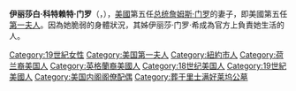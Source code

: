 {{expand language|1=en|page=|time=2019-08-27T20:12:59+00:00}}
{{unreferenced|time=2014-07-27T00:39:00+00:00}}
{{Infobox Officeholder 
|name                = 伊麗莎白·門羅
|original_name      = Elizabeth Monroe
|image name          = Elizabeth Monroe.jpg
|imagesize           = 250px
|order = 5
|office              = 美國第一夫人
|term_start          = 1817年3月4日
|term_end            = 1825年3月4日
|president           = [[詹姆斯·门罗|詹姆斯·门罗]]
|predecessor         = [[多莉·麦迪逊|多莉·麦迪逊]]
|successor = {{tsl|en|Louisa Adams|}}
| birth_date = {{Birth date|1768|6|30}}
| birth_place = [[紐約州|紐約州]][[纽约|紐約市]]
| death_date = {{death date and age|1830|9|23|1768|5|30}}
| death_place = {{USA}}[[弗吉尼亚州|弗吉尼亚州]][[里士满_(维吉尼亚州)|里士满]]
|spouse              = [[詹姆斯·门罗|詹姆斯·门罗]]
| children = Eliza Kortright Monroe-Hay<br /> James Spence Monroe<br /> Maria Hester Monroe-Gouverneur
|relations           =
|alma_mater          = 
|occupation          =
|religion            = 
| signature = Elizabeth Monroe Signature.svg
|footnotes           =
}}
'''伊丽莎白·科特赖特·门罗'''（{{lang-en|Elizabeth Kortright Monroe}}，{{bd|1768年|6月30日|1830年|9月23日}}），[[美國|美國]]第五任[[美国总统|总统]][[詹姆斯·门罗|詹姆斯·门罗]]的妻子，即美國第五任[[美国第一夫人|第一夫人]]。因為她脆弱的身體狀況，其姊伊丽莎·门罗·希成為官方上負責她生活的人。

{{s-start}}
{{s-hon}}
{{succession box|
 before=[[多莉·麥迪遜|多莉·麥迪遜]]|
 title=[[美國第一夫人|美國第一夫人]]|
 years=1817–1825|
 after=[[路易絲·亞當斯|路易絲·亞當斯]]
}}
{{s-end}}

{{US-bio-stub}}
{{US First Ladies}}
{{Authority control}}

{{DEFAULTSORT:Monroe, Elizabeth Kortright}}
[[Category:19世紀女性|Category:19世紀女性]]
[[Category:美国第一夫人|Category:美国第一夫人]]
[[Category:紐約市人|Category:紐約市人]]
[[Category:荷兰裔美国人|Category:荷兰裔美国人]]
[[Category:英格蘭裔美國人|Category:英格蘭裔美國人]]
[[Category:18世纪美国人|Category:18世纪美国人]]
[[Category:19世紀美國人|Category:19世紀美國人]]
[[Category:美国内阁阁僚配偶|Category:美国内阁阁僚配偶]]
[[Category:葬于里士满好莱坞公墓|Category:葬于里士满好莱坞公墓]]